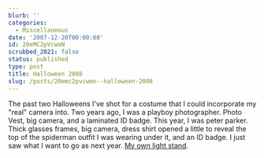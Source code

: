 ```yaml
---
blurb: ''
categories:
  - Miscellaneous
date: '2007-12-20T00:00:00'
id: 20eMC2pVcwmN
scrubbed_2021: false
status: published
type: post
title: Halloween 2008
slug: /posts/20emc2pvcwmn--halloween-2008
---
```


The past two Halloweens I've shot for a costume that I could
incorporate my "real" camera into. Two years ago, I was a playboy
photographer. Photo Vest, big camera, and a laminated ID badge.
This year, I was peter parker. Thick glasses frames, big camera,
dress shirt opened a little to reveal the top of the spiderman
outfit I was wearing under it, and an ID badge. I just saw what I
want to go as next year.
[My own light stand](http://strobist.blogspot.com/2006/05/straddling-line-between-genius-and.html).

